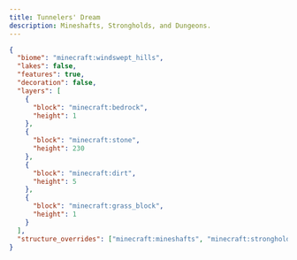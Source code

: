 ```yaml
---
title: Tunnelers' Dream
description: Mineshafts, Strongholds, and Dungeons.
---
```


```json
{
  "biome": "minecraft:windswept_hills",
  "lakes": false,
  "features": true,
  "decoration": false,
  "layers": [
    {
      "block": "minecraft:bedrock",
      "height": 1
    },
    {
      "block": "minecraft:stone",
      "height": 230
    },
    {
      "block": "minecraft:dirt",
      "height": 5
    },
    {
      "block": "minecraft:grass_block",
      "height": 1
    }
  ],
  "structure_overrides": ["minecraft:mineshafts", "minecraft:strongholds"]
}
```
